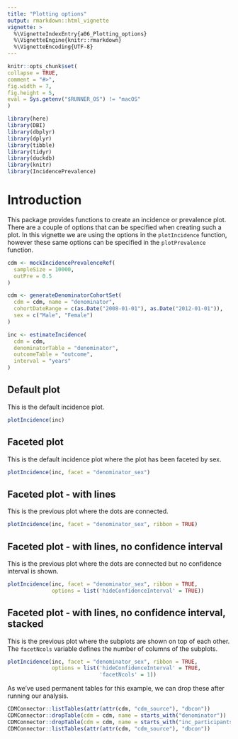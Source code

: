 ```yaml
---
title: "Plotting options"
output: rmarkdown::html_vignette
vignette: >
  %\VignetteIndexEntry{a06_Plotting_options}
  %\VignetteEngine{knitr::rmarkdown}
  %\VignetteEncoding{UTF-8}
---
```


  ```r
knitr::opts_chunk$set(
  collapse = TRUE,
  comment = "#>",
  fig.width = 7,
  fig.height = 5,
  eval = Sys.getenv("$RUNNER_OS") != "macOS"
)
```

```r
library(here)
library(DBI)
library(dbplyr)
library(dplyr)
library(tibble)
library(tidyr)
library(duckdb)
library(knitr)
library(IncidencePrevalence)
```

# Introduction

This package provides functions to create an incidence or prevalence plot. There are a couple of options that can be specified when creating such a plot. In this vignette we are using the options in the `plotIncidence` function, however these same options can be specified in the `plotPrevalence` function.

```r
cdm <- mockIncidencePrevalenceRef(
  sampleSize = 10000,
  outPre = 0.5
)

cdm <- generateDenominatorCohortSet(
  cdm = cdm, name = "denominator",
  cohortDateRange = c(as.Date("2008-01-01"), as.Date("2012-01-01")),
  sex = c("Male", "Female")
)

inc <- estimateIncidence(
  cdm = cdm,
  denominatorTable = "denominator",
  outcomeTable = "outcome",
  interval = "years"
)
```

## Default plot

This is the default incidence plot.

```r
plotIncidence(inc)
```

## Faceted plot

This is the default incidence plot where the plot has been faceted by sex.

```r
plotIncidence(inc, facet = "denominator_sex")
```

## Faceted plot - with lines

This is the previous plot where the dots are connected.

```r
plotIncidence(inc, facet = "denominator_sex", ribbon = TRUE)
```

## Faceted plot - with lines, no confidence interval

This is the previous plot where the dots are connected but no confidence interval is shown.

```r
plotIncidence(inc, facet = "denominator_sex", ribbon = TRUE, 
              options = list('hideConfidenceInterval' = TRUE))
```

## Faceted plot - with lines, no confidence interval, stacked

This is the previous plot where the subplots are shown on top of each other. The `facetNcols` variable 
defines the number of columns of the subplots.

```r
plotIncidence(inc, facet = "denominator_sex", ribbon = TRUE, 
              options = list('hideConfidenceInterval' = TRUE,
                             'facetNcols' = 1))
```

As we've used permanent tables for this example, we can drop these after running our analysis.

```r
CDMConnector::listTables(attr(attr(cdm, "cdm_source"), "dbcon"))
CDMConnector::dropTable(cdm = cdm, name = starts_with("denominator"))
CDMConnector::dropTable(cdm = cdm, name = starts_with("inc_participants_"))
CDMConnector::listTables(attr(attr(cdm, "cdm_source"), "dbcon"))
```
